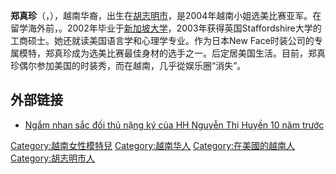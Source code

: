 {{orphan|time=2015-01-19T04:07:48+00:00}}
{{notability unreferenced|time=2020-12-01}}
'''郑真珍'''（{{lang-vi|Trịnh Chân Trân}}，{{bd|1980年|12月24日||}}），越南华裔，出生在[[胡志明市|胡志明市]]，是2004年越南小姐选美比赛亚军。在留学海外前，{{fact|是胡志明市连续12年的优秀学生。精通汉语、日语、英语3种外语}}。2002年毕业于[[新加坡大学|新加坡大学]]，2003年获得英国Staffordshire大学的工商硕士。她还就读美国语言学和心理学专业。作为日本New Face时装公司的专属模特，郑真珍成为选美比赛最佳身材的选手之一。后定居美国生活。目前，郑真珍偶尔参加美国的时装秀，而在越南，几乎從娱乐圈“消失”。

== 外部链接 ==
*[http://soha.vn/giai-tri/ngam-nhan-sac-doi-thu-nang-ky-cua-hh-nguyen-thi-huyen-10-nam-truoc-20141217072616309.htm Ngắm nhan sắc đối thủ nặng ký của HH Nguyễn Thị Huyền 10 năm trước] {{Wayback|url=http://soha.vn/giai-tri/ngam-nhan-sac-doi-thu-nang-ky-cua-hh-nguyen-thi-huyen-10-nam-truoc-20141217072616309.htm |date=20150319214242 }}

[[Category:越南女性模特兒|Category:越南女性模特兒]]
[[Category:越南华人|Category:越南华人]]
[[Category:在美國的越南人|Category:在美國的越南人]]
[[Category:胡志明市人|Category:胡志明市人]]
